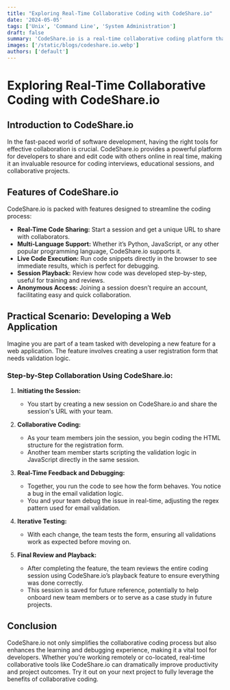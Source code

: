 ```yaml
---
title: "Exploring Real-Time Collaborative Coding with CodeShare.io"
date: '2024-05-05'
tags: ['Unix', 'Command Line', 'System Administration']
draft: false
summary: 'CodeShare.io is a real-time collaborative coding platform that enhances developer productivity and project outcomes by enabling seamless code sharing and editing online.'
images: ['/static/blogs/codeshare.io.webp']
authors: ['default']
---
```



# Exploring Real-Time Collaborative Coding with CodeShare.io

## Introduction to CodeShare.io

In the fast-paced world of software development, having the right tools for effective collaboration is crucial. CodeShare.io provides a powerful platform for developers to share and edit code with others online in real time, making it an invaluable resource for coding interviews, educational sessions, and collaborative projects.

## Features of CodeShare.io

CodeShare.io is packed with features designed to streamline the coding process:
- **Real-Time Code Sharing:** Start a session and get a unique URL to share with collaborators.
- **Multi-Language Support:** Whether it’s Python, JavaScript, or any other popular programming language, CodeShare.io supports it.
- **Live Code Execution:** Run code snippets directly in the browser to see immediate results, which is perfect for debugging.
- **Session Playback:** Review how code was developed step-by-step, useful for training and reviews.
- **Anonymous Access:** Joining a session doesn’t require an account, facilitating easy and quick collaboration.

## Practical Scenario: Developing a Web Application

Imagine you are part of a team tasked with developing a new feature for a web application. The feature involves creating a user registration form that needs validation logic.

### Step-by-Step Collaboration Using CodeShare.io:

1. **Initiating the Session:**
   - You start by creating a new session on CodeShare.io and share the session's URL with your team.

2. **Collaborative Coding:**
   - As your team members join the session, you begin coding the HTML structure for the registration form.
   - Another team member starts scripting the validation logic in JavaScript directly in the same session.

3. **Real-Time Feedback and Debugging:**
   - Together, you run the code to see how the form behaves. You notice a bug in the email validation logic.
   - You and your team debug the issue in real-time, adjusting the regex pattern used for email validation.

4. **Iterative Testing:**
   - With each change, the team tests the form, ensuring all validations work as expected before moving on.

5. **Final Review and Playback:**
   - After completing the feature, the team reviews the entire coding session using CodeShare.io’s playback feature to ensure everything was done correctly.
   - This session is saved for future reference, potentially to help onboard new team members or to serve as a case study in future projects.

## Conclusion

CodeShare.io not only simplifies the collaborative coding process but also enhances the learning and debugging experience, making it a vital tool for developers. Whether you’re working remotely or co-located, real-time collaborative tools like CodeShare.io can dramatically improve productivity and project outcomes. Try it out on your next project to fully leverage the benefits of collaborative coding.
